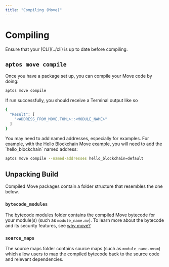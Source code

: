 ```yaml
---
title: "Compiling (Move)"
---
```



# Compiling

<Callout>
Ensure that your [CLI](../cli) is up to date before compiling.
</Callout>

## `aptos move compile`

Once you have a package set up, you can compile your Move code by doing:

```bash filename="Terminal"
aptos move compile
```

If run successfully, you should receive a Terminal output like so

```bash filename="Terminal"
{
  "Result": [
    "<ADDRESS_FROM_MOVE.TOML>::<MODULE_NAME>"
  ]
}
```

<Callout>
  You may need to add named addresses, especially for examples.  For example, with the Hello Blockchain Move example, you will need to add the `hello_blockchain` named address:

  ```bash filename="Terminal"
  aptos move compile --named-addresses hello_blockchain=default
  ```
</Callout>

## Unpacking Build

Compiled Move packages contain a folder structure that resembles the one below. 

<FileTree>
  <FileTree.Folder name="build" defaultOpen>
    <FileTree.Folder name="package_name" defaultOpen active>
      <FileTree.Folder name="bytecode_modules" defaultOpen>
        <FileTree.Folder name="dependencies" defaultOpen></FileTree.Folder>
        <FileTree.File name="module_name.mv" active></FileTree.File>
      </FileTree.Folder>
      <FileTree.Folder name="source_maps" defaultOpen>
        <FileTree.Folder name="dependencies" defaultOpen></FileTree.Folder>
        <FileTree.File name="module_name.mvsm" active></FileTree.File>
      </FileTree.Folder>
      <FileTree.Folder name="sources" defaultOpen>
        <FileTree.Folder name="dependencies" defaultOpen></FileTree.Folder>
        <FileTree.File name="module_name.move" active></FileTree.File>
      </FileTree.Folder>
      <FileTree.File name="BuildInfo.yaml"></FileTree.File>
    </FileTree.Folder>
  </FileTree.Folder>
  <FileTree.Folder name="scripts" defaultOpen></FileTree.Folder>
  <FileTree.Folder name="sources" defaultOpen>
    <FileTree.File name="module_name.move" active></FileTree.File>
  </FileTree.Folder>
  <FileTree.Folder name="tests" defaultOpen></FileTree.Folder>
  <FileTree.File name="Move.toml" />
</FileTree>

### `bytecode_modules`

The bytecode modules folder contains the compiled Move bytecode for your module(s) (such as `module_name.mv`).
To learn more about the bytecode and its security features, see [why move?](./why-move)

### `source_maps`

The source maps folder contains source maps (such as `module_name.mvsm`) which allow
users to map the compiled bytecode back to the source code and relevant dependencies.


